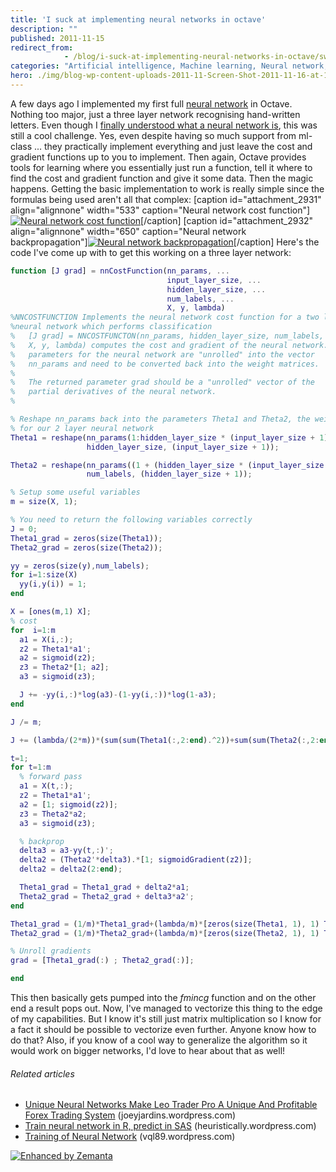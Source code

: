 ```yaml
---
title: 'I suck at implementing neural networks in octave'
description: ""
published: 2011-11-15
redirect_from: 
            - /blog/i-suck-at-implementing-neural-networks-in-octave/swizec/2929
categories: "Artificial intelligence, Machine learning, Neural network, Octave, Uncategorized"
hero: ./img/blog-wp-content-uploads-2011-11-Screen-Shot-2011-11-16-at-1.07.26-AM.png
---
```


A few days ago I implemented my first full [neural network](http://en.wikipedia.org/wiki/Neural_network "Neural network") in Octave. Nothing too major, just a three layer network recognising hand-written letters. Even though I [finally understood what a neural network is](http://swizec.com/blog/i-think-i-finally-understand-what-a-neural-network-is/swizec/2891 "I think I finally understand what a neural network is"), this was still a cool challenge. Yes, even despite having so much support from ml-class ... they practically implement everything and just leave the cost and gradient functions up to you to implement. Then again, Octave provides tools for learning where you essentially just run a function, tell it where to find the cost and gradient function and give it some data. Then the magic happens. Getting the basic implementation to work is really simple since the formulas being used aren't all that complex: \[caption id="attachment_2931" align="alignnone" width="533" caption="Neural network cost function"][![Neural network cost function](./img/Neural-network-cost-function92b6a1.png "Neural network cost function")](./img/blog-wp-content-uploads-2011-11-Screen-Shot-2011-11-16-at-1.07.26-AM.png)\[/caption] \[caption id="attachment_2932" align="alignnone" width="650" caption="Neural network backpropagation"][![Neural network backpropagation](./img/Neural-network-backpropagationd4e0i3.png "Neural network backpropagation")](./img/blog-wp-content-uploads-2011-11-Screen-Shot-2011-11-16-at-1.08.17-AM.png)\[/caption] Here's the code I've come up with to get this working on a three layer network:

```matlab
function [J grad] = nnCostFunction(nn_params, ...
                                   input_layer_size, ...
                                   hidden_layer_size, ...
                                   num_labels, ...
                                   X, y, lambda)
%NNCOSTFUNCTION Implements the neural network cost function for a two layer
%neural network which performs classification
%   [J grad] = NNCOSTFUNCTON(nn_params, hidden_layer_size, num_labels, ...
%   X, y, lambda) computes the cost and gradient of the neural network. The
%   parameters for the neural network are "unrolled" into the vector
%   nn_params and need to be converted back into the weight matrices.
%
%   The returned parameter grad should be a "unrolled" vector of the
%   partial derivatives of the neural network.
%

% Reshape nn_params back into the parameters Theta1 and Theta2, the weight matrices
% for our 2 layer neural network
Theta1 = reshape(nn_params(1:hidden_layer_size * (input_layer_size + 1)), ...
                 hidden_layer_size, (input_layer_size + 1));

Theta2 = reshape(nn_params((1 + (hidden_layer_size * (input_layer_size + 1))):end), ...
                 num_labels, (hidden_layer_size + 1));

% Setup some useful variables
m = size(X, 1);

% You need to return the following variables correctly
J = 0;
Theta1_grad = zeros(size(Theta1));
Theta2_grad = zeros(size(Theta2));

yy = zeros(size(y),num_labels);
for i=1:size(X)
  yy(i,y(i)) = 1;
end

X = [ones(m,1) X];
% cost
for  i=1:m
  a1 = X(i,:);
  z2 = Theta1*a1';
  a2 = sigmoid(z2);
  z3 = Theta2*[1; a2];
  a3 = sigmoid(z3);

  J += -yy(i,:)*log(a3)-(1-yy(i,:))*log(1-a3);
end

J /= m;

J += (lambda/(2*m))*(sum(sum(Theta1(:,2:end).^2))+sum(sum(Theta2(:,2:end).^2)));

t=1;
for t=1:m
  % forward pass
  a1 = X(t,:);
  z2 = Theta1*a1';
  a2 = [1; sigmoid(z2)];
  z3 = Theta2*a2;
  a3 = sigmoid(z3);

  % backprop
  delta3 = a3-yy(t,:)';
  delta2 = (Theta2'*delta3).*[1; sigmoidGradient(z2)];
  delta2 = delta2(2:end);

  Theta1_grad = Theta1_grad + delta2*a1;
  Theta2_grad = Theta2_grad + delta3*a2';
end

Theta1_grad = (1/m)*Theta1_grad+(lambda/m)*[zeros(size(Theta1, 1), 1) Theta1(:,2:end)];
Theta2_grad = (1/m)*Theta2_grad+(lambda/m)*[zeros(size(Theta2, 1), 1) Theta2(:,2:end)];

% Unroll gradients
grad = [Theta1_grad(:) ; Theta2_grad(:)];

end
```

This then basically gets pumped into the _fmincg_ function and on the other end a result pops out. Now, I've managed to vectorize this thing to the edge of my capabilities. But I know it's still just matrix multiplication so I know for a fact it should be possible to vectorize even further. Anyone know how to do that? Also, if you know of a cool way to generalize the algorithm so it would work on bigger networks, I'd love to hear about that as well!

###### Related articles

-   [Unique Neural Networks Make Leo Trader Pro A Unique And Profitable Forex Trading System](http://joeyjardins.wordpress.com/2011/10/22/unique-neural-networks-make-leo-trader-pro-a-unique-and-profitable-forex-trading-system/) (joeyjardins.wordpress.com)
-   [Train neural network in R, predict in SAS](http://heuristically.wordpress.com/2011/11/11/train-neural-network-in-r-predict-in-sas/) (heuristically.wordpress.com)
-   [Training of Neural Network](http://vql89.wordpress.com/2011/10/26/training-of-neural-network/) (vql89.wordpress.com)

[![Enhanced by Zemanta](http://img.zemanta.com/zemified_e.png?x-id=2cd7a0e7-5dea-4e23-8cd7-086d494a8ef1)](http://www.zemanta.com/ "Enhanced by Zemanta")
